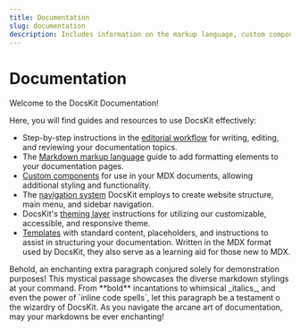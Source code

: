 ```yaml
---
title: Documentation
slug: documentation
description: Includes information on the markup language, custom components, navigation system, and theming layer. 
---
```


# Documentation

Welcome to the DocsKit Documentation!

Here, you will find guides and resources to use DocsKit effectively:

* Step-by-step instructions in the [editorial workflow](/documentation/writing-editing-reviewing/) for writing, editing, and reviewing your documentation topics.
* The [Markdown markup language](/documentation/markdown/) guide to add formatting elements to your documentation pages.
* [Custom components](/documentation/components/) for use in your MDX documents, allowing additional styling and functionality.
* The [navigation system](/documentation/navigation) DocsKit employs to create website structure, main menu, and sidebar navigation.
* DocsKit's [theming layer](/documentation/theming) instructions for utilizing our customizable, accessible, and responsive theme.
* [Templates](/documentation/templates/) with standard content, placeholders, and instructions to assist in structuring your documentation. Written in the MDX format used by DocsKit, they also serve as a learning aid for those new to MDX.


<Card variant="gradient">
Behold, an enchanting extra paragraph conjured solely for demonstration purposes! This mystical passage showcases the diverse markdown stylings at your command. From **bold** incantations to whimsical _italics_, and even the power of `inline code spells`, let this paragraph be a testament o the wizardry
of DocsKit. As you navigate the arcane art of documentation, may your markdowns be ever enchanting!
</Card>